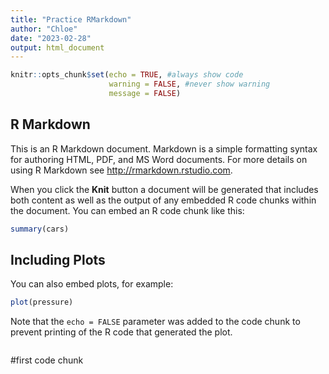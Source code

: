 ```yaml
---
title: "Practice RMarkdown"
author: "Chloe"
date: "2023-02-28"
output: html_document
---
```


```r
knitr::opts_chunk$set(echo = TRUE, #always show code 
                      warning = FALSE, #never show warning
                      message = FALSE) 
```

## R Markdown

This is an R Markdown document. Markdown is a simple formatting syntax for authoring HTML, PDF, and MS Word documents. For more details on using R Markdown see <http://rmarkdown.rstudio.com>.

When you click the **Knit** button a document will be generated that includes both content as well as the output of any embedded R code chunks within the document. You can embed an R code chunk like this:

```r
summary(cars)
```

## Including Plots

You can also embed plots, for example:

```r
plot(pressure)
```

Note that the `echo = FALSE` parameter was added to the code chunk to prevent printing of the R code that generated the plot.

```r
``` 
#first code chunk

